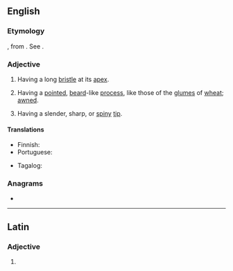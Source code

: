 ==English==

===Etymology===
{{etyl|la|en}} {{lena}} {{m|la|aristatus}}, from {{m|la|arista}}. See {{m|en|arista}}.

===Adjective===
{{en-adj|-}}

# {{lb|en|botany}} Having a long [[bristle]] at its [[apex]].
# {{lb|en|botany}} Having a [[pointed]], [[beard]]-like [[process]], like those of the [[glume]]s of [[wheat]]; [[awned]].
#: {{rfquotek|Gray}}
# {{lb|en|zoology}} Having a slender, sharp, or [[spiny]] [[tip]].

====Translations====
{{trans-top|having a long bristle at its apex}}
* Finnish: {{t+|fi|puikea}}
* Portuguese: {{t|pt|aristado}}
{{trans-mid}}
* Tagalog: {{t|tl|simain}}
{{trans-bottom}}

===Anagrams===
* {{l|en|ariettas}}

----

==Latin==

===Adjective===
{{la-adj-form|aristāte}}

# {{inflection of|aristātus||voc|m|s|lang=la}}